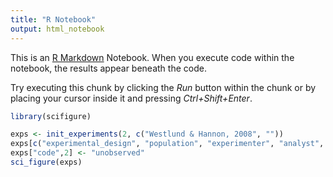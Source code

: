 ```yaml
---
title: "R Notebook"
output: html_notebook
---
```


This is an [R Markdown](http://rmarkdown.rstudio.com) Notebook. When you execute code within the notebook, the results appear beneath the code. 

Try executing this chunk by clicking the *Run* button within the chunk or by placing your cursor inside it and pressing *Ctrl+Shift+Enter*. 

```r
library(scifigure)
```

```r
exps <- init_experiments(2, c("Westlund & Hannon, 2008", ""))
exps[c("experimental_design", "population", "experimenter", "analyst", "claim", "data"),2] <- "different"
exps["code",2] <- "unobserved"
sci_figure(exps)
```

